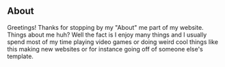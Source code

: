 ## About

Greetings! Thanks for stopping by my "About" me part of my website. Things about me huh? Well the fact is I enjoy many things and I usually spend most of my time playing video games or doing weird cool things like this making new websites or for instance going off of someone else's template.